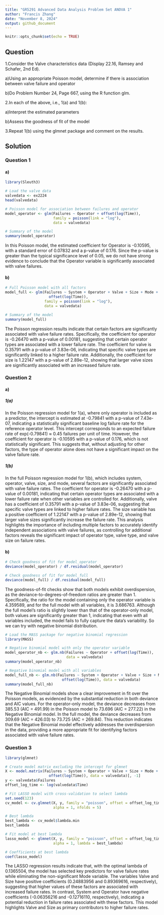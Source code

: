 ```yaml
---
title: "GR5291 Advanced Data Analysis Problem Set ANOVA 1"
author: "Francis Zhang"
date: "November 8, 2024"
output: github_document
---
```


```r
knitr::opts_chunk$set(echo = TRUE)
```

## Question


1.Consider the Valve characteristics data (Display 22.16, Ramsey and Schafer, 2nd Ed).

a)Using an appropriate Poisson model, determine if there is association between valve failure and operator

b)Do Problem Number 24, Page 667, using the R function glm.

2.In each of the above, i.e., 1(a) and 1(b):

a)Interpret the estimated parameters

b)Assess the goodness of fit of the model

3.Repeat 1(b) using the glmnet package and comment on the results.

## Solution

### Question 1

#### a)

``` r
library(Sleuth3)

# Load the valve data
valvedata <- ex2224
head(valvedata)

# Poisson model for association between failures and operator
model_operator <- glm(Failures ~ Operator + offset(log(Time)),
                      family = poisson(link = "log"),
                      data = valvedata)

# Summary of the model
summary(model_operator)
```

In this Poisson model, the estimated coefficient for Operator is -0.10595, with a standard error of 0.07832 and a p-value of 0.176. Since the p-value is greater than the typical significance level of 0.05, we do not have strong evidence to conclude that the Operator variable is significantly associated with valve failures.


#### b)

``` r
# Full Poisson model with all factors
model_full <- glm(Failures ~ System + Operator + Valve + Size + Mode +
                    offset(log(Time)),
                  family = poisson(link = "log"),
                  data = valvedata)

# Summary of the model
summary(model_full)
```

The Poisson regression results indicate that certain factors are significantly associated with valve failure rates. Specifically, the coefficient for operator is -0.26470 with a p-value of 0.00181, suggesting that certain operator types are associated with a lower failure rate. The coefficient for valve is 0.35791 with a p-value of 3.83e-06, indicating that specific valve types are significantly linked to a higher failure rate. Additionally, the coefficient for size is 1.22147 with a p-value of 2.89e-12, showing that larger valve sizes are significantly associated with an increased failure rate.

### Question 2

#### a)

##### 1(a)

In the Poisson regression model for 1(a), where only operator is included as a predictor, the intercept is estimated at -0.79841 with a p-value of 7.43e-07, indicating a statistically significant baseline log failure rate for the reference operator level. This intercept corresponds to an expected failure rate of exp(-0.79841) $\approx$ 0.45 failures per unit of time. However, the coefficient for operator is -0.10595 with a p-value of 0.176, which is not statistically significant. This suggests that, without adjusting for other factors, the type of operator alone does not have a significant impact on the valve failure rate.

##### 1(b)

In the full Poisson regression model for 1(b), which includes system, operator, valve, size, and mode, several factors are significantly associated with valve failure rates. The coefficient for operator is -0.26470 with a p-value of 0.00181, indicating that certain operator types are associated with a lower failure rate when other variables are controlled for. Additionally, valve has a coefficient of 0.35791 with a p-value of 3.83e-06, suggesting that specific valve types are linked to higher failure rates. The size variable has a positive coefficient of 1.22147 with a p-value of 2.89e-12, showing that larger valve sizes significantly increase the failure rate. This analysis highlights the importance of including multiple factors to accurately identify independent associations with valve failures, as controlling for additional factors reveals the significant impact of operator type, valve type, and valve size on failure rates.

#### b)

``` r
# Check goodness of fit for model_operator
deviance(model_operator) / df.residual(model_operator)

# Check goodness of fit for model_full
deviance(model_full) / df.residual(model_full)
```

The goodness-of-fit checks show that both models exhibit overdispersion, as the deviance-to-degrees-of-freedom ratios are greater than 1. Specifically, the ratio for the model containing only the operator variable is 4.359589, and for the full model with all variables, it is 3.686763. Although the full model’s ratio is slightly lower than that of the operator-only model, both values are significantly greater than 1, indicating that even with all variables included, the model fails to fully capture the data’s variability. So we can try with negative binomial distribution.

``` r
# Load the MASS package for negative binomial regression
library(MASS)

# Negative binomial model with only the operator variable
model_operator_nb <- glm.nb(Failures ~ Operator + offset(log(Time)),
                            data = valvedata)
summary(model_operator_nb)

# Negative binomial model with all variables
model_full_nb <- glm.nb(Failures ~ System + Operator + Valve + Size + Mode +
                          offset(log(Time)), data = valvedata)
summary(model_full_nb)
```

The Negative Binomial models show a clear improvement in fit over the Poisson models, as evidenced by the substantial reduction in both deviance and AIC values. For the operator-only model, the deviance decreases from 385.53 (AIC = 491.99) in the Poisson model to 73.696 (AIC = 277.22) in the Negative Binomial model. In the full model, the deviance decreases from 309.69 (AIC = 426.03) to 73.725 (AIC = 269.84). This reduction indicates that the Negative Binomial model effectively addresses the overdispersion in the data, providing a more appropriate fit for identifying factors associated with valve failure rates.

### Question 3

``` r
library(glmnet)

# Create model matrix excluding the intercept for glmnet
X <- model.matrix(Failures ~ System + Operator + Valve + Size + Mode +
                    offset(log(Time)), data = valvedata)[, -1]
y <- valvedata$Failures
offset_log_time <- log(valvedata$Time)

# Fit LASSO model with cross-validation to select lambda
set.seed(123)
cv_model <- cv.glmnet(X, y, family = "poisson", offset = offset_log_time,
                      alpha = 1, nfolds = 5)

# Best lambda
best_lambda <- cv_model$lambda.min
best_lambda

# Fit model at best lambda
lasso_model <- glmnet(X, y, family = "poisson", offset = offset_log_time,
                      alpha = 1, lambda = best_lambda)

# Coefficients at best lambda
coef(lasso_model)
```

The LASSO regression results indicate that, with the optimal lambda of 0.1365504, the model has selected key predictors for valve failure rates while eliminating the non-significant Mode variable. The variables Valve and Size have positive coefficients (0.24883956 and 0.89369616, respectively), suggesting that higher values of these factors are associated with increased failure rates. In contrast, System and Operator have negative coefficients (-0.06356216 and -0.12716110, respectively), indicating a potential reduction in failure rates associated with these factors. This model highlights Valve and Size as primary contributors to higher failure rates.
